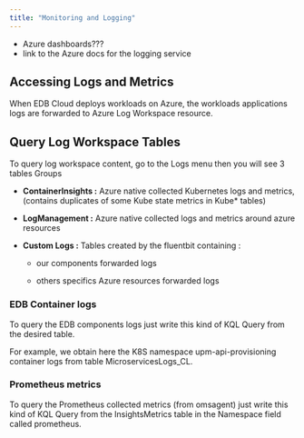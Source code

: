 ```yaml
---
title: "Monitoring and Logging"
---
```



- Azure dashboards???
- link to the Azure docs for the logging service

## Accessing Logs and Metrics

When EDB Cloud deploys workloads on Azure, the workloads applications logs are forwarded to Azure Log Workspace resource.

## Query Log Workspace Tables

To query log workspace content,   go to the Logs menu then you will see 3 tables Groups

 - **ContainerInsights :** Azure native collected Kubernetes logs and metrics, (contains duplicates of some Kube state metrics in Kube* tables)

- **LogManagement :**  Azure native collected logs and metrics around azure resources

- **Custom Logs :** Tables created by the fluentbit containing :

     - our components forwarded logs

     - others specifics Azure resources forwarded  logs

### EDB Container logs
To query the EDB components logs just write this kind of KQL Query from the desired table.

For example, we obtain here the K8S namespace upm-api-provisioning container logs from table MicroservicesLogs_CL.

### Prometheus metrics

To query the Prometheus collected metrics (from omsagent)  just write this kind of KQL Query from the InsightsMetrics table in the Namespace field called prometheus.


